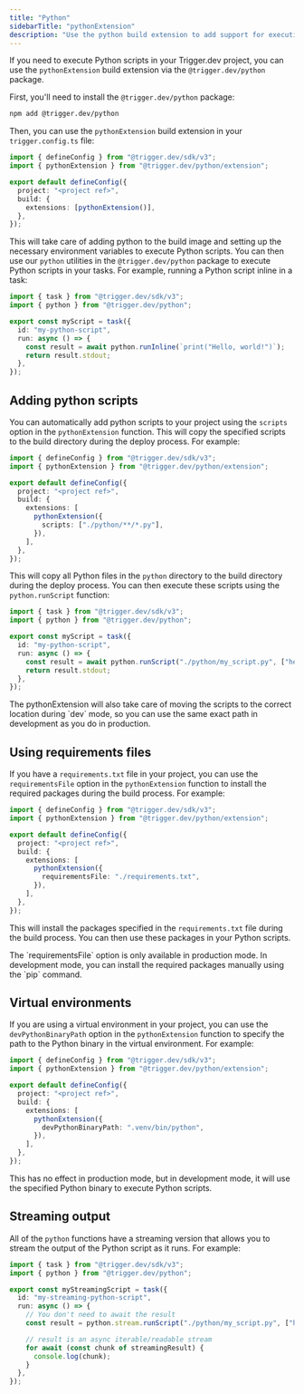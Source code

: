 ```yaml
---
title: "Python"
sidebarTitle: "pythonExtension"
description: "Use the python build extension to add support for executing Python scripts in your project"
---
```


If you need to execute Python scripts in your Trigger.dev project, you can use the `pythonExtension` build extension via the `@trigger.dev/python` package.

First, you'll need to install the `@trigger.dev/python` package:

```bash
npm add @trigger.dev/python
```

Then, you can use the `pythonExtension` build extension in your `trigger.config.ts` file:

```ts
import { defineConfig } from "@trigger.dev/sdk/v3";
import { pythonExtension } from "@trigger.dev/python/extension";

export default defineConfig({
  project: "<project ref>",
  build: {
    extensions: [pythonExtension()],
  },
});
```

This will take care of adding python to the build image and setting up the necessary environment variables to execute Python scripts. You can then use our `python` utilities in the `@trigger.dev/python` package to execute Python scripts in your tasks. For example, running a Python script inline in a task:

```ts
import { task } from "@trigger.dev/sdk/v3";
import { python } from "@trigger.dev/python";

export const myScript = task({
  id: "my-python-script",
  run: async () => {
    const result = await python.runInline(`print("Hello, world!")`);
    return result.stdout;
  },
});
```

## Adding python scripts

You can automatically add python scripts to your project using the `scripts` option in the `pythonExtension` function. This will copy the specified scripts to the build directory during the deploy process. For example:

```ts
import { defineConfig } from "@trigger.dev/sdk/v3";
import { pythonExtension } from "@trigger.dev/python/extension";

export default defineConfig({
  project: "<project ref>",
  build: {
    extensions: [
      pythonExtension({
        scripts: ["./python/**/*.py"],
      }),
    ],
  },
});
```

This will copy all Python files in the `python` directory to the build directory during the deploy process. You can then execute these scripts using the `python.runScript` function:

```ts
import { task } from "@trigger.dev/sdk/v3";
import { python } from "@trigger.dev/python";

export const myScript = task({
  id: "my-python-script",
  run: async () => {
    const result = await python.runScript("./python/my_script.py", ["hello", "world"]);
    return result.stdout;
  },
});
```

<Note>
  The pythonExtension will also take care of moving the scripts to the correct location during `dev`
  mode, so you can use the same exact path in development as you do in production.
</Note>

## Using requirements files

If you have a `requirements.txt` file in your project, you can use the `requirementsFile` option in the `pythonExtension` function to install the required packages during the build process. For example:

```ts
import { defineConfig } from "@trigger.dev/sdk/v3";
import { pythonExtension } from "@trigger.dev/python/extension";

export default defineConfig({
  project: "<project ref>",
  build: {
    extensions: [
      pythonExtension({
        requirementsFile: "./requirements.txt",
      }),
    ],
  },
});
```

This will install the packages specified in the `requirements.txt` file during the build process. You can then use these packages in your Python scripts.

<Note>
  The `requirementsFile` option is only available in production mode. In development mode, you can
  install the required packages manually using the `pip` command.
</Note>

## Virtual environments

If you are using a virtual environment in your project, you can use the `devPythonBinaryPath` option in the `pythonExtension` function to specify the path to the Python binary in the virtual environment. For example:

```ts
import { defineConfig } from "@trigger.dev/sdk/v3";
import { pythonExtension } from "@trigger.dev/python/extension";

export default defineConfig({
  project: "<project ref>",
  build: {
    extensions: [
      pythonExtension({
        devPythonBinaryPath: ".venv/bin/python",
      }),
    ],
  },
});
```

This has no effect in production mode, but in development mode, it will use the specified Python binary to execute Python scripts.

## Streaming output

All of the `python` functions have a streaming version that allows you to stream the output of the Python script as it runs. For example:

```ts
import { task } from "@trigger.dev/sdk/v3";
import { python } from "@trigger.dev/python";

export const myStreamingScript = task({
  id: "my-streaming-python-script",
  run: async () => {
    // You don't need to await the result
    const result = python.stream.runScript("./python/my_script.py", ["hello", "world"]);

    // result is an async iterable/readable stream
    for await (const chunk of streamingResult) {
      console.log(chunk);
    }
  },
});
```
